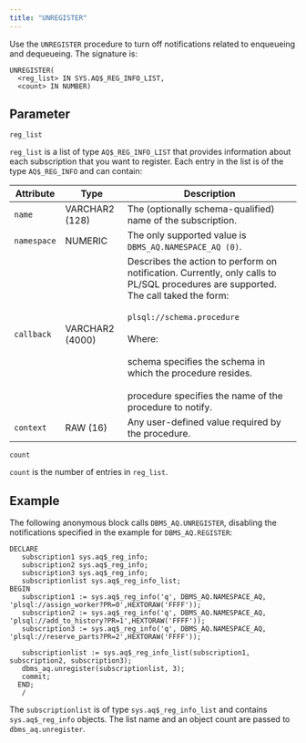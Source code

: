 ```yaml
---
title: "UNREGISTER"
---
```


Use the `UNREGISTER` procedure to turn off notifications related to enqueueing and dequeueing. The signature is:

```text
UNREGISTER(
  <reg_list> IN SYS.AQ$_REG_INFO_LIST,
  <count> IN NUMBER)
```

## Parameter

`reg_list`

   `reg_list` is a list of type `AQ$_REG_INFO_LIST` that provides information about each subscription that you want to register. Each entry in the list is of the type `AQ$_REG_INFO` and can contain:

<div class="tabularcolumns">

</div>

| Attribute   | Type            | Description                                                                                                                                                                                                                                                                                                                                                                 |
| ----------- | --------------- | --------------------------------------------------------------------------------------------------------------------------------------------------------------------------------------------------------------------------------------------------------------------------------------------------------------------------------------------------------------------------- |
| `name`      | VARCHAR2 (128)  | The (optionally schema-qualified) name of the subscription.                                                                                                                                                                                                                                                                                                                 |
| `namespace` | NUMERIC         | The only supported value is `DBMS_AQ.NAMESPACE_AQ (0)`.                                                                                                                                                                                                                                                                                                                      |
| `callback`  | VARCHAR2 (4000) | Describes the action to perform on notification. Currently, only calls to PL/SQL procedures are supported. The call taked the form:<br /><br />`plsql://schema.procedure` <br /><br />Where:<br /><br />schema specifies the schema in which the procedure resides.<br /><br />procedure specifies the name of the procedure to notify.     |
| `context`   | RAW (16)        | Any user-defined value required by the procedure.                                                                                                                                                                                                                                                                                                                           |

`count`

 `count` is the number of entries in `reg_list`.

## Example

The following anonymous block calls `DBMS_AQ.UNREGISTER`, disabling the notifications specified in the example for `DBMS_AQ.REGISTER`:

```text
DECLARE
   subscription1 sys.aq$_reg_info;
   subscription2 sys.aq$_reg_info;
   subscription3 sys.aq$_reg_info;
   subscriptionlist sys.aq$_reg_info_list;
BEGIN
   subscription1 := sys.aq$_reg_info('q', DBMS_AQ.NAMESPACE_AQ,
'plsql://assign_worker?PR=0',HEXTORAW('FFFF'));
   subscription2 := sys.aq$_reg_info('q', DBMS_AQ.NAMESPACE_AQ,
'plsql://add_to_history?PR=1',HEXTORAW('FFFF'));
   subscription3 := sys.aq$_reg_info('q', DBMS_AQ.NAMESPACE_AQ,
'plsql://reserve_parts?PR=2',HEXTORAW('FFFF'));

   subscriptionlist := sys.aq$_reg_info_list(subscription1,
subscription2, subscription3);
   dbms_aq.unregister(subscriptionlist, 3);
   commit;
  END;
   /
```

The `subscriptionlist` is of type `sys.aq$_reg_info_list` and contains `sys.aq$_reg_info` objects. The list name and an object count are passed to `dbms_aq.unregister`.

